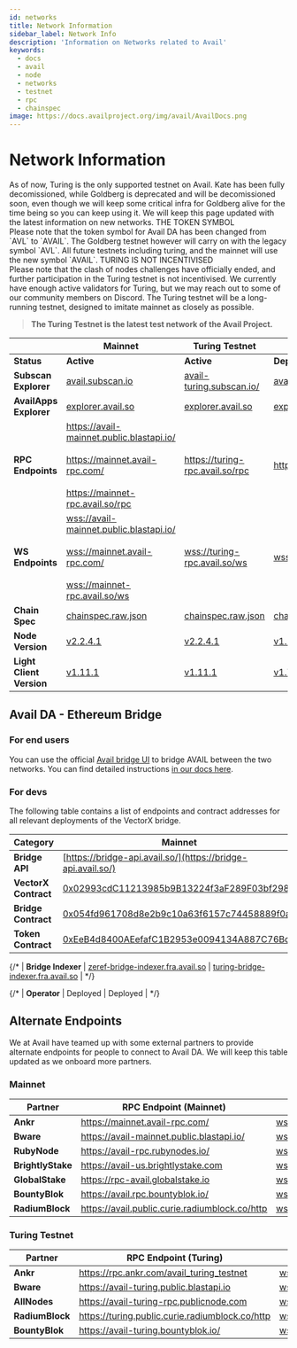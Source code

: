 ```yaml
---
id: networks
title: Network Information
sidebar_label: Network Info
description: 'Information on Networks related to Avail'
keywords:
  - docs
  - avail
  - node
  - networks
  - testnet
  - rpc
  - chainspec
image: https://docs.availproject.org/img/avail/AvailDocs.png
---
```



# Network Information

<Callout type="info">
As of now, Turing is the only supported testnet on Avail. Kate has been fully decomissioned, while Goldberg is deprecated and will be decomissioned soon, even though we will keep
some critical infra for Goldberg alive for the time being so you can keep using it.
We will keep this page updated with the latest information on new networks.
</Callout>

<Callout emoji="⚠️" type="warning">
THE TOKEN SYMBOL<br/>
Please note that the token symbol for Avail DA has been changed from `AVL` to `AVAIL`.
The Goldberg testnet however will carry on with the legacy symbol `AVL`.
All future testnets including turing, and the mainnet will use the new symbol `AVAIL`.
</Callout>

<Callout emoji="⚠️" type="warning">
TURING IS NOT INCENTIVISED<br/>
Please note that the clash of nodes challenges have officially ended, and
further participation in the Turing testnet is not incentivised.
We currently have enough active validators for Turing, but we may reach out
to some of our community members on Discord.
The Turing testnet will be a long-running testnet, designed to imitate
mainnet as closely as possible.
</Callout>

> **The Turing Testnet is the latest test network of the Avail Project.**

|                          | **Mainnet**                                                                                                                     | **Turing Testnet**                                                                       | **Goldberg Testnet**                                                                 |
| ------------------------ | ------------------------------------------------------------------------------------------------------------------------------- | -----------------------------------------------------------------------------------------| ------------------------------------------------------------------------------------ | 
| **Status**               | **Active**                                                                                                                      | **Active**                                                                               | **Deprecated**                                                                       | 
| **Subscan Explorer**     | [<ins>avail.subscan.io</ins>](https://avail.subscan.io/)                                                                        | [<ins>avail-turing.subscan.io/</ins>](https://avail-turing.subscan.io/)          | [<ins>avail-goldberg.subscan.io/</ins>](https://avail-goldberg.subscan.io/)  |
| **AvailApps Explorer**   | [<ins>explorer.avail.so</ins>](https://explorer.avail.so/)                                                                      | [<ins>explorer.avail.so</ins>](https://explorer.avail.so/)                                        | [<ins>explorer.avail.so</ins>](https://explorer.avail.so/)                  |
| **RPC Endpoints**         | [<ins>https://avail-mainnet.public.blastapi.io/</ins>](https://avail-mainnet.public.blastapi.io/) <br/><br/> [<ins>https://mainnet.avail-rpc.com/</ins>](https://mainnet.avail-rpc.com/) <br/><br/>  [<ins>https://mainnet-rpc.avail.so/rpc</ins>](https://mainnet-rpc.avail.so/rpc)   | [<ins>https://turing-rpc.avail.so/rpc</ins>](https://turing-rpc.avail.so/rpc)            | [<ins>https://goldberg.avail.tools/api</ins>](https://goldberg.avail.tools/api)      |
| **WS Endpoints**          | [<ins>wss://avail-mainnet.public.blastapi.io/</ins>](wss://avail-mainnet.public.blastapi.io/) <br/><br/>  [<ins>wss://mainnet.avail-rpc.com/</ins>](wss://mainnet.avail-rpc.com/)  <br/><br/>    [<ins>wss://mainnet-rpc.avail.so/ws</ins>](https://mainnet-rpc.avail.so/ws)                       | [<ins>wss://turing-rpc.avail.so/ws</ins>](wss://turing-rpc.avail.so/ws)                  | [<ins>wss://goldberg.avail.tools/ws</ins>](wss://goldberg.avail.tools/ws)                                                                                                     |
| **Chain Spec**           | [<ins>chainspec.raw.json</ins>](https://raw.githubusercontent.com/availproject/avail/main/misc/genesis/mainnet.chain.spec.raw.json)                                                                                          | [<ins>chainspec.raw.json</ins>](https://github.com/availproject/avail/blob/main/misc/genesis/testnet.turing.chain.spec.raw.json) | [<ins>chainspec.raw.json</ins>](https://github.com/availproject/avail/blob/main/misc/genesis/testnet.goldberg.chain.raw.json)         |
| **Node Version**         | [<ins>v2.2.4.1</ins>](https://github.com/availproject/avail/releases/tag/v2.2.4.1)                                         | [<ins>v2.2.4.1</ins>](https://github.com/availproject/avail/releases/tag/v2.2.4.1)     | [<ins>v1.10.0.0</ins>](https://github.com/availproject/avail/releases/tag/v1.10.0.0) |
| **Light Client Version** | [<ins>v1.11.1</ins>](https://github.com/availproject/avail-light/releases/tag/avail-light-client-v1.11.1)                    | [<ins>v1.11.1</ins>](https://github.com/availproject/avail-light/releases/tag/avail-light-client-v1.11.1)     | [<ins>v1.7.6</ins>](https://github.com/availproject/avail-light/releases/tag/v1.7.6) |

## Avail DA - Ethereum Bridge

### For end users

You can use the official [Avail bridge UI](https://bridge.availproject.org/) to bridge AVAIL between the two networks.
You can find detailed instructions [in our docs here](/docs/end-user-guide/vectorx).

### For devs

The following table contains a list of endpoints and contract addresses for all relevant
deployments of the VectorX bridge.

| **Category**                  | **Mainnet**                                                                                                                                             | **Testnet**                                                                                     |                              
|-------------------------------|---------------------------------------------------------------------------------------------------------------------------|-------------------------------------------------------------------------------------------------------------------------------|
| **Bridge API**                | [https://bridge-api.avail.so/](https://bridge-api.avail.so/)                                                              | [https://turing-bridge-api.avail.so/](https://turing-bridge-api.avail.so/)                                                    |
| **VectorX Contract**          | [0x02993cdC11213985b9B13224f3aF289F03bf298d](https://etherscan.io/address/0x02993cdC11213985b9B13224f3aF289F03bf298d)     | [0xe542db219a7e2b29c7aeaeace242c9a2cd528f96](https://sepolia.etherscan.io/address/0xe542db219a7e2b29c7aeaeace242c9a2cd528f96) |
| **Bridge Contract**           | [0x054fd961708d8e2b9c10a63f6157c74458889f0a](https://etherscan.io/address/0x054fd961708d8e2b9c10a63f6157c74458889f0a)     | [0x967F7DdC4ec508462231849AE81eeaa68Ad01389](https://sepolia.etherscan.io/address/0x967F7DdC4ec508462231849AE81eeaa68Ad01389) |
| **Token Contract**            | [0xEeB4d8400AEefafC1B2953e0094134A887C76Bd8](https://etherscan.io/token/0xEeB4d8400AEefafC1B2953e0094134A887C76Bd8)       | [0xb1c3cb9b5e598d4e95a85870e7812b99f350982d](https://sepolia.etherscan.io/address/0xb1c3cb9b5e598d4e95a85870e7812b99f350982d) |

{/* | **Bridge Indexer**            | [zeref-bridge-indexer.fra.avail.so](https://zeref-bridge-indexer.fra.avail.so)         | [turing-bridge-indexer.fra.avail.so](https://turing-bridge-indexer.fra.avail.so/)       | */}

{/* | **Operator**           | Deployed                                                                                      | Deployed                                                                                        | */}


## Alternate Endpoints

We at Avail have teamed up with some external partners to provide alternate endpoints for
people to connect to Avail DA. We will keep this table updated as we onboard more partners.

### Mainnet

| **Partner**              | **RPC Endpoint (Mainnet)**                                                                        | **WSS Endpoint (Mainnet)**                                                                    |
| ------------------------ | --------------------------------------------------------------------------------------------------| ----------------------------------------------------------------------------------------------|
| **Ankr**                 | [<ins>https://mainnet.avail-rpc.com/</ins>](https://mainnet.avail-rpc.com/)                       | [<ins>wss://mainnet.avail-rpc.com/</ins>](wss://mainnet.avail-rpc.com/)           |
| **Bware**                | [<ins>https://avail-mainnet.public.blastapi.io/</ins>](https://avail-mainnet.public.blastapi.io/) | [<ins>wss://avail-mainnet.public.blastapi.io/</ins>](wss://avail-mainnet.public.blastapi.io/) | 
| **RubyNode**             | [<ins>https://avail-rpc.rubynodes.io/</ins>](https://avail-rpc.rubynodes.io/)                     | [<ins>wss://avail-rpc.rubynodes.io/</ins>](wss://avail-rpc.rubynodes.io/)                     | 
| **BrightlyStake**        | [<ins>https://avail-us.brightlystake.com</ins>](https://avail-us.brightlystake.com)               | [<ins>wss://avail-us.brightlystake.com</ins>](wss://avail-us.brightlystake.com)               | 
| **GlobalStake**          | [<ins>https://rpc-avail.globalstake.io</ins>](https://rpc-avail.globalstake.io)                   | [<ins>wss://rpc-avail.globalstake.io</ins>](wss://rpc-avail.globalstake.io)                   | 
| **BountyBlok**           | [<ins>https://avail.rpc.bountyblok.io/</ins>](https://avail.rpc.bountyblok.io/)                 | [<ins>wss://avail.rpc.bountyblok.io/</ins>](wss://avail.rpc.bountyblok.io/)                 | 
| **RadiumBlock**          | [<ins>https://avail.public.curie.radiumblock.co/http</ins>](https://avail.public.curie.radiumblock.co/http)     | [<ins>wss://avail.public.curie.radiumblock.co/ws</ins>](wss://avail.public.curie.radiumblock.co/ws) |

### Turing Testnet

| **Partner**              | **RPC Endpoint (Turing)**                                                                         | **WSS Endpoint (Turing)**                                                                 |
| ------------------------ | --------------------------------------------------------------------------------------------------| ------------------------------------------------------------------------------------------|
| **Ankr**                 | [<ins>https://rpc.ankr.com/avail_turing_testnet</ins>](https://rpc.ankr.com/avail_turing_testnet) | [<ins>wss://turing-testnet.avail-rpc.com</ins>](wss://turing-testnet.avail-rpc.com)       |
| **Bware**                | [<ins>https://avail-turing.public.blastapi.io</ins>](https://avail-turing.public.blastapi.io)     | [<ins>wss://avail-turing.public.blastapi.io</ins>](wss://avail-turing.public.blastapi.io) |
| **AllNodes**             | [<ins>https://avail-turing-rpc.publicnode.com</ins>](https://avail-turing-rpc.publicnode.com)     | [<ins>wss://avail-turing-rpc.publicnode.com</ins>](wss://avail-turing-rpc.publicnode.com) |
| **RadiumBlock**          | [<ins>https://turing.public.curie.radiumblock.co/http</ins>](https://turing.public.curie.radiumblock.co/http)     | [<ins>wss://turing.public.curie.radiumblock.co/ws</ins>](wss://turing.public.curie.radiumblock.co/ws) |
| **BountyBlok**           | [<ins>https://avail-turing.bountyblok.io/</ins>](https://avail-turing.bountyblok.io/)             | [<ins>wss://avail-turing.bountyblok.io</ins>](wss://avail-turing.bountyblok.io)           |
